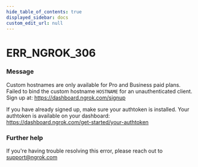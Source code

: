 ```yaml
---
hide_table_of_contents: true
displayed_sidebar: docs
custom_edit_url: null
---
```



# ERR_NGROK_306

### Message
Custom hostnames are only available for Pro and Business paid plans.
Failed to bind the custom hostname `HOSTNAME` for an unauthenticated client.
Sign up at: https://dashboard.ngrok.com/signup

If you have already signed up, make sure your authtoken is installed.
Your authtoken is available on your dashboard: https://dashboard.ngrok.com/get-started/your-authtoken

### Further help
If you're having trouble resolving this error, please reach out to [support@ngrok.com](mailto:support@ngrok.com?subject=Help%20with%20ERR_NGROK_306)


<ErrorDetails error='err_ngrok_306' />
